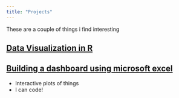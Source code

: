 ```yaml
---
title: "Projects"
---
```


These are a couple of things i find interesting

## [Data Visualization in R](#)


## [Building a dashboard using microsoft excel](#)
- Interactive plots of things
- I can code!